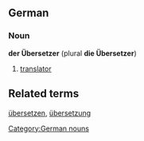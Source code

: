 ==German==
===Noun===
'''der Übersetzer''' (plural '''die Übersetzer''')
# [[translator]]
==Related terms==
[[übersetzen]], [[übersetzung]]
[[Category:German nouns]]